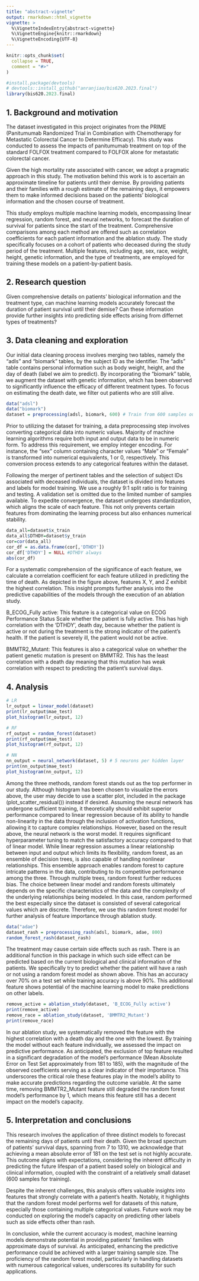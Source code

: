 ```yaml
---
title: "abstract-vignette"
output: rmarkdown::html_vignette
vignette: >
  %\VignetteIndexEntry{abstract-vignette}
  %\VignetteEngine{knitr::rmarkdown}
  %\VignetteEncoding{UTF-8}
---
```


```r
knitr::opts_chunk$set(
  collapse = TRUE,
  comment = "#>"
)
```

```r
#install.package(devtools)
# devtools::install_github("anranjiao/bis620.2023.final")
library(bis620.2023.final)
```

## 1. Background and motivation

The dataset investigated in this project originates from the PRIME (Panitumumab Randomized Trial in Combination with Chemotherapy for Metastatic Colorectal Cancer to Determine Efficacy). This study was conducted to assess the impacts of panitumumab treatment on top of the standard FOLFOX treatment compared to FOLFOX alone for metastatic colorectal cancer. 

Given the high mortality rate associated with cancer, we adopt a pragmatic approach in this study. The motivation behind this work is to ascertain an approximate timeline for patients until their demise. By providing patients and their families with a rough estimate of the remaining days, it empowers them to make informed decisions based on the patients’ biological information and the chosen course of treatment.

This study employs multiple machine learning models, encompassing linear regression, random forest, and neural networks, to forecast the duration of survival for patients since the start of the treatment. Comprehensive comparisons among each method are offered such as correlation coefficients for each patient information and the ablation study. The study specifically focuses on a cohort of patients who deceased during the study period of the treatment. Multiple features, including age, sex, race, weight, height, genetic information, and the type of treatments, are employed for training these models on a patient-by-patient basis.

## 2. Research question

Given comprehensive details on patients' biological information and the treatment type, can machine learning models accurately forecast the duration of patient survival until their demise? Can these information provide further insights into predicting side effects arising from differnet types of treatments?

## 3. Data cleaning and exploration

Our initial data cleaning process involves merging two tables, namely the "adls" and "biomark" tables, by the subject ID as the identifier. The "adls" table contains personal information such as body weight, height, and the day of death (label we aim to predict). By incorporating the "biomark" table, we augment the dataset with genetic information, which has been observed to significantly influence the efficacy of different treatment types. To focus on estimating the death date, we filter out patients who are still alive.

```r
data("adsl")
data("biomark")
dataset = preprocessing(adsl, biomark, 600) # Train from 600 samples out of 687
```

Prior to utilizing the dataset for training, a data preprocessing step involves converting categorical data into numeric values. Majority of machine learning algorithms require both input and output data to be in numeric form. To address this requirement, we employ integer encoding. For instance, the "sex" column containing character values "Male" or "Female" is transformed into numerical equivalents, 1 or 0, respectively. This conversion process extends to any categorical features within the dataset.

Following the merger of pertinent tables and the selection of subject IDs associated with deceased individuals, the dataset is divided into features and labels for model training. We use a roughly 9:1 split ratio is for training and testing. A validation set is omitted due to the limited number of samples available. To expedite convergence, the dataset undergoes standardization, which aligns the scale of each feature. This not only prevents certain features from dominating the learning process but also enhances numerical stability.

```r
data_all=dataset$x_train
data_all$DTHDY=dataset$y_train
cor=cor(data_all)
cor_df = as.data.frame(cor[,'DTHDY'])
cor_df['DTHDY'] = NULL #DTHDY always 
abs(cor_df)
```

For a systematic comprehension of the significance of each feature, we calculate a correlation coefficient for each feature utilized in predicting the time of death. As depicted in the figure above, features X, Y, and Z exhibit the highest correlation. This insight prompts further analysis into the predictive capabilities of the models through the execution of an ablation study.

B_ECOG_Fully active: This feature is a categorical value on ECOG Performance Status Scale whether the patient is fully active. This has high correlation with the 'DTHDY', death day, because whether the patient is active or not during the treatment is the strong indicator of the patient's health. If the patient is severely ill, the patient would not be active.

BMMTR2_Mutant: This features is also a categorical value on whether the patient genetic mutation is present on BMMTR2. This has the least correlation with a death day meaning that this mutation has weak correlation with respect to predicting the patient's survival days. 

## 4. Analysis

```r
# LR
lr_output = linear_model(dataset)
print(lr_output$mae_test)
plot_histogram(lr_output, 12)
```

```r
# RF
rf_output = random_forest(dataset)
print(rf_output$mae_test)
plot_histogram(rf_output, 12)
```

```r
# NN
nn_output = neural_network(dataset, 5) # 5 neurons per hidden layer
print(nn_output$mae_test)
plot_histogram(nn_output, 12)
```

Among the three methods, random forest stands out as the top performer in our study. Although histogram has been chosen to visualize the errors above, the user may decide to use a scatter plot, included in the package (plot_scatter_residual()) instead if desired. Assuming the neural network has undergone sufficient training, it theoretically should exhibit superior performance compared to linear regression because of its ability to handle non-linearity in the data through the inclusion of activation functions, allowing it to capture complex relationships. However, based on the result above, the neural network is the worst model. It requires significant hyperparameter tuning to match the satisfactory accuracy compared to that of linear model. While linear regression assumes a linear relationship between input and output which limits its flexibility, random forest, as an ensemble of decision trees, is also capable of handling nonlinear relationships. This ensemble approach enables random forest to capture intricate patterns in the data, contributing to its competitive performance among the three. Through multiple trees, random forest further reduces bias. The choice between linear model and random forests ultimately depends on the specific characteristics of the data and the complexity of the underlying relationships being modeled. In this case, random performed the best especially since the dataset is consisted of several categorical values which are discrete. Therefore, we use this random forest model for further analysis of feature importance through ablation study.

```r
data("adae")
dataset_rash = preprocessing_rash(adsl, biomark, adae, 800)
random_forest_rash(dataset_rash)
```

The treatment may cause certain side effects such as rash. There is an additional function in this package in which such side effect can be predicted based on the current biological and clinical information of the patients. We specifically try to predict whether the patient will have a rash or not using a random forest model as shown above. This has an accuracy over 70% on a test set while training accuracy is above 90%. This additional feature shows potential of the machine learning model to make predictions on other labels.

```r
remove_active = ablation_study(dataset, 'B_ECOG_Fully active')
print(remove_active)
remove_race = ablation_study(dataset, 'BMMTR2_Mutant')
print(remove_race)
```

In our ablation study, we systematically removed the feature with the highest correlation with a death day and the one with the lowest. By training the model without each feature individually, we assessed the impact on predictive performance. As anticipated, the exclusion of top feature resulted in a significant degradation of the model's performance (Mean Absolute Error on Test Set approximately from 181 to 185), with the magnitude of the observed coefficients serving as a clear indicator of their importance. This underscores the critical role these features play in the model's ability to make accurate predictions regarding the outcome variable. At the same time, removing BMMTR2_Mutant feature still degraded the random forest model's performance by 1, which means this feature still has a decent impact on the model's capacity. 

## 5. Interpretation and conclusions

This research involves the application of three distinct models to forecast the remaining days of patients until their death. Given the broad spectrum of patients' survival days, spanning from 7 to 1310, we acknowledge that achieving a mean absolute error of 181 on the test set is not highly accurate. This outcome aligns with expectations, considering the inherent difficulty in predicting the future lifespan of a patient based solely on biological and clinical information, coupled with the constraint of a relatively small dataset (600 samples for training).

Despite the inherent challenges, this analysis offers valuable insights into features that strongly correlate with a patient's health. Notably, it highlights that the random forest model performs well for datasets of this nature, especially those containing multiple categorical values. Future work may be conducted on exploring the model's capacity on predicting other labels such as side effects other than rash.

In conclusion, while the current accuracy is modest, machine learning models demonstrate potential in providing patients' families with approximate days of survival. As anticipated, enhancing the predictive performance could be achieved with a larger training sample size. The proficiency of the random forest model, particularly in handling datasets with numerous categorical values, underscores its suitability for such applications. 
